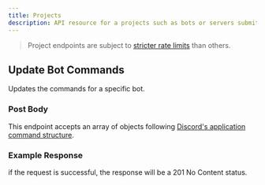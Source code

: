 ```yaml
---
title: Projects
description: API resource for a projects such as bots or servers submitted on Top.gg
---
```



> Project endpoints are subject to [stricter rate limits](/docs/Resources/ratelimits#resource-specific-ratelimits) than others.

## Update Bot Commands

<HTTPHeader type="POST" path="v1/projects/:topgg_id/commands" />

Updates the commands for a specific bot.

### Post Body

This endpoint accepts an array of objects following [Discord's application command structure](https://discord.com/developers/docs/interactions/application-commands#application-command-object).

### Example Response

if the request is successful, the response will be a 201 No Content status.
